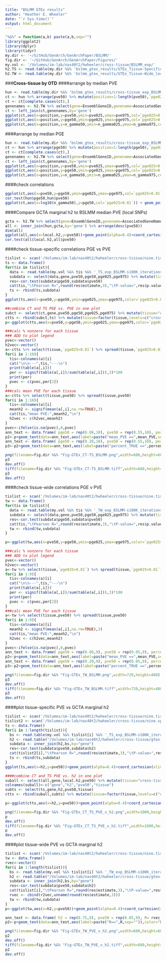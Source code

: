 ```yaml
---
title: "BSLMM GTEx results"
author: "Heather E. Wheeler"
date: "`r Sys.time()`"
output: html_document
---
```


```r
"%&%" = function(a,b) paste(a,b,sep="")
library(ggplot2)
library(dplyr)
library(tidyr)
my.dir <- '~/GitHub/GenArch/GenArchPaper/BSLMM/'
fig.dir <- '~/GitHub/GenArch/GenArchPaper/Figures/'
my.vol <- '/Volumes/im-lab/nas40t2/hwheeler/cross-tissue/BSLMM_exp/'
h2.TS <- read.table(my.dir %&% 'bslmm_gtex_results/GTEx_Tissue-Specific_local_h2_se_geneinfo.txt',header=TRUE, sep='\t')
h2.TW <- read.table(my.dir %&% 'bslmm_gtex_results/GTEx_Tissue-Wide_local_h2_se_geneinfo.txt',header=TRUE, sep='\t')
```

###**Cross-tissue by OTD**
####arrange by median PVE
```r
hun <- read.table(my.dir %&% 'bslmm_gtex_results/cross-tissue_exp_BSLMM-s100K_iterations_all_chr1-22_2015-07-20.txt',header=T)
ct <- hun %>% arrange(pve50) %>% mutate(position=1:length(pve50),`pge025>0.01`=pge025>0.01) 
ct <- ct[complete.cases(ct),]
genenames <- h2.TW %>% select(gene=EnsemblGeneID,genename=AssociatedGeneName)
ct <- left_join(ct,genenames,by='gene')
ggplot(ct,aes(x=position,y=pve50,ymin=pve025,ymax=pve975,col=`pge025>0.01`)) + geom_pointrange(col='gray')+geom_point()
ggplot(ct,aes(x=position,y=pge50,ymin=pge025,ymax=pge975,col=`pge025>0.01`)) + geom_pointrange(col='gray')+geom_point()
ggplot(ct,aes(x=position,y=n_gamma50,ymin=n_gamma025,ymax=n_gamma975,col=`pge025>0.01`)) + geom_pointrange(col='gray')+geom_point()
```

####arrange by median PGE
```r
hun <- read.table(my.dir %&% 'bslmm_gtex_results/cross-tissue_exp_BSLMM-s100K_iterations_all_chr1-22_2015-07-20.txt',header=T)
ct <- hun %>% arrange(pge50) %>% mutate(position=1:length(pge50),`pge025>0.01`=pge025>0.01) 
ct <- ct[complete.cases(ct),]
genenames <- h2.TW %>% select(gene=EnsemblGeneID,genename=AssociatedGeneName)
ct <- left_join(ct,genenames,by='gene')
ggplot(ct,aes(x=position,y=pve50,ymin=pve025,ymax=pve975,col=`pge025>0.01`)) + geom_pointrange(col='gray')+geom_point()
ggplot(ct,aes(x=position,y=pge50,ymin=pge025,ymax=pge975,col=`pge025>0.01`)) + geom_pointrange(col='gray')+geom_point()
ggplot(ct,aes(x=position,y=n_gamma50,ymin=n_gamma025,ymax=n_gamma975,col=`pge025>0.01`)) + geom_pointrange(col='gray')+geom_point()
```

####check correlations
```r
ggplot(ct,aes(x=pve50,y=pge50,ymin=pge025,ymax=pge975,col=`pge025>0.01`)) + geom_pointrange(col='gray') + geom_point() 
cor.test(hun$pge50,hun$pve50)
ggplot(ct,aes(x=log10(n_gamma50),y=pge50,col=`pge025>0.01`)) + geom_point(alpha=0.3)
```

####Compare GCTA marginal h2 to BSLMM median PVE (local SNPs)
```r
gcta <- h2.TW %>% select(gene=EnsemblGeneID,genename=AssociatedGeneName,local.h2=h2.CrossTissue)
all <- inner_join(hun,gcta,by='gene') %>% arrange(desc(pve50))
dim(all)
ggplot(all,aes(x=local.h2,y=pve50))+geom_point(alpha=0.4)+coord_cartesian(xlim=c(0,1),ylim=c(0,1))+xlab(expression("GCTA h"^2))+ylab('BSLMM PVE')+geom_abline(c(0,1),color='red')
cor.test(all$local.h2,all$pve50)
```

####check tissue-specific correlations PGE vs PVE
```r
tislist <- scan('/Volumes/im-lab/nas40t2/hwheeler/cross-tissue/nine.tissue.list',sep="\n",what="character")
ts <- data.frame()
for(tis in tislist){
  data <- read.table(my.vol %&% tis %&% '_TS_exp_BSLMM-s100K_iterations_all_chr1-22_2015-08-06.txt',header=T,sep="\t")  
  subdata <- select(data,gene,pve50,pge50,pge025,pge975) %>% mutate(tissue=tis,`pge025>0.01`=pge025>0.01)
  res<-cor.test(subdata$pge50,subdata$pve50)
  cat(tis,"\tPearson R=",round(res$estimate,3),"\tP-value=",res$p.value,"\n")
  ts <- rbind(ts,subdata)
}
ggplot(ts,aes(x=pve50,y=pge50,ymin=pge025,ymax=pge975,color=`pge025>0.01`) ) + facet_wrap(~tissue,ncol=3) + geom_pointrange(col='gray')+geom_point()+theme_bw()+ggtitle("BSLMM Tissue-Specific")

##combine CT and TS PGE vs. PVE in one plot
subct <- select(ct,gene,pve50,pge50,pge025,pge975) %>% mutate(tissue="cross-tissue",`pge025>0.01`=pge025>0.01)
ctts <- rbind(subct,ts) %>% mutate(tissue=factor(tissue,levels=c("cross-tissue","Adipose-Subcutaneous","Artery-Tibial","Heart-LeftVentricle","Lung","Muscle-Skeletal","Nerve-Tibial","Skin-SunExposed(Lowerleg)","Thyroid","WholeBlood")))
p<-ggplot(ctts,aes(x=pve50,y=pge50,ymin=pge025,ymax=pge975,color=`pge025>0.01`)) + facet_wrap(~tissue,ncol=2) + geom_pointrange(col='gray')+geom_point()+theme_bw()+ggtitle("BSLMM CT and TS") + coord_cartesian(xlim=c(-0.05,1.05))

###calc % nonzero for each tissue
### ADD to plot legend
pvec<-vector()
h2vec<-vector()
a<-ctts %>% select(tissue,`pge025>0.01`) %>% spread(tissue,`pge025>0.01`)
for(i in 1:10){
  tis<-colnames(a)[i]
  cat("\n\n---",tis,"---\n")
  print(table(a[,i]))
  per <- signif(table(a[,i])/sum(table(a[,i])),3)*100
  print(per)
  pvec <- c(pvec,per[2])
}
###calc mean PVE for each tissue
a<-ctts %>% select(tissue,pve50) %>% spread(tissue,pve50)
for(i in 1:10){
  tis<-colnames(a)[i]
  meanh2 <- signif(mean(a[,i],na.rm=TRUE),3)
  cat(tis,"mean PVE:",meanh2,"\n")
  h2vec <- c(h2vec,meanh2)
}
pvec<-ifelse(is.na(pvec),0,pvec)
ann_text <- data.frame( pge50 = rep(0.08,10), pve50 = rep(0.55,10), percent= pvec, mean_PVE = h2vec, tissue = factor(colnames(a)), pge025=rep(0.9,10), pge975=rep(0.9,10), nonzeroCI=rep(NA,10), se=rep(0.9,10))
p2<-p+geom_text(data=ann_text,aes(label=paste("mean_PVE ==",mean_PVE,sep="")),color="black",show_guide=F,parse=T,hjust=0,size=3) 
ann_text <- data.frame( pge50 = rep(0.20,10), pve50 = rep(0.55,10), percent= pvec, mean_PVE = h2vec, tissue = factor(colnames(a)), pge025=rep(0.9,10), pge975=rep(0.9,10), nonzeroCI=rep(NA,10), se=rep(0.9,10))
p3<-p2+geom_text(data=ann_text,aes(label=paste("percent_TRUE ==",percent,sep="")),color="black",show_guide=F,parse=T,hjust=0,size=3)+ theme(legend.justification=c(1,1), legend.position=c(1,1))

png(filename=fig.dir %&% "Fig-GTEx_CT-TS_BSLMM.png",width=600,height=600)
p3
dev.off()
tiff(filename=fig.dir %&% "Fig-GTEx_CT-TS_BSLMM.tiff",width=600,height=600)
p3
dev.off()
```

####check tissue-wide correlations PGE v PVE
```r
tislist <- scan('/Volumes/im-lab/nas40t2/hwheeler/cross-tissue/nine.tissue.list',sep="\n",what="character")
tw <- data.frame()
for(tis in tislist){
  data <- read.table(my.vol %&% tis %&% '_TW_exp_BSLMM-s100K_iterations_all_chr1-22_2015-10-18.txt',header=T,sep="\t")  
  subdata <- select(data,gene,pve50,pge50,pge025,pge975) %>% mutate(tissue=tis,`pge025>0.01`=pge025>0.01)
  res<-cor.test(subdata$pge50,subdata$pve50)
  cat(tis,"\tPearson R=",round(res$estimate,3),"\tP-value=",res$p.value,"\n")
  tw <- rbind(tw,subdata)
}

p<-ggplot(tw,aes(x=pve50,y=pge50,ymin=pge025,ymax=pge975,color=`pge025>0.01`) ) + facet_wrap(~tissue,ncol=3) + geom_pointrange(col='gray')+geom_point()+theme_bw()+ggtitle("BSLMM Tissue-Wide")

###calc % nonzero for each tissue
### ADD to plot legend
pvec<-vector()
h2vec<-vector()
a<-tw %>% select(tissue,`pge025>0.01`) %>% spread(tissue,`pge025>0.01`)
for(i in 1:9){
  tis<-colnames(a)[i]
  cat("\n\n---",tis,"---\n")
  print(table(a[,i]))
  per <- signif(table(a[,i])/sum(table(a[,i])),3)*100
  print(per)
  pvec <- c(pvec,per[2])
}
###calc mean PVE for each tissue
a<-tw %>% select(tissue,pve50) %>% spread(tissue,pve50)
for(i in 1:9){
  tis<-colnames(a)[i]
  meanh2 <- signif(mean(a[,i],na.rm=TRUE),3)
  cat(tis,"mean PVE:",meanh2,"\n")
  h2vec <- c(h2vec,meanh2)
}
pvec<-ifelse(is.na(pvec),0,pvec)
ann_text <- data.frame( pge50 = rep(0.08,9), pve50 = rep(0.05,9), percent= pvec, mean_PVE = h2vec, tissue = factor(colnames(a)), pge025=rep(0.9,9), pge975=rep(0.9,9), nonzeroCI=rep(NA,9), se=rep(0.9,9))
p2<-p+geom_text(data=ann_text,aes(label=paste("mean_PVE ==",mean_PVE,sep="")),color="black",show_guide=F,parse=T,hjust=0,size=3) 
ann_text <- data.frame( pge50 = rep(0.20,9), pve50 = rep(0.05,9), percent= pvec, mean_PVE = h2vec, tissue = factor(colnames(a)), pge025=rep(0.9,9), pge975=rep(0.9,9), nonzeroCI=rep(NA,9), se=rep(0.9,9))
p3<-p2+geom_text(data=ann_text,aes(label=paste("percent_TRUE ==",percent,sep="")),color="black",show_guide=F,parse=T,hjust=0,size=3)+ theme(legend.justification=c(1,0), legend.position=c(1,0))

png(filename=fig.dir %&% "Fig-GTEx_TW_BSLMM.png",width=720,height=480)
p3
dev.off()
tiff(filename=fig.dir %&% "Fig-GTEx_TW_BSLMM.tiff",width=720,height=480)
p3
dev.off()
```

####plot tissue-specific PVE vs GCTA marginal h2
```r
tislist <- scan('/Volumes/im-lab/nas40t2/hwheeler/cross-tissue/nine.tissue.list',sep="\n",what="character")
tislist2 <- scan('/Volumes/im-lab/nas40t2/hwheeler/cross-tissue/nine.spaces.tissue.list',sep="\n",what="character")
ts <- data.frame()
for(i in 1:length(tislist)){
  bs <- read.table(my.vol %&% tislist[i] %&% '_TS_exp_BSLMM-s100K_iterations_all_chr1-22_2015-08-06.txt',header=T,sep="\t") %>% select(gene,pve50)
  h2 <- read.table("/Volumes/im-lab/nas40t2/hwheeler/cross-tissue/gtex-h2-estimates/GTEx.resid.tissue-specific.h2_" %&% tislist2[i] %&% "_marginal.local_2015-03-23.txt",header=T, sep="\t") %>% select(tissue,ensid,h2) %>% mutate(gene=ensid)
  subdata <- inner_join(h2,bs,by="gene")
  res<-cor.test(subdata$pve50,subdata$h2)
  cat(tislist2[i],"\tPearson R=",round(res$estimate,3),"\tP-value=",res$p.value,"\n")
  ts <- rbind(ts,subdata)
}
ggplot(ts,aes(x=h2,y=pve50))+geom_point(alpha=0.4)+coord_cartesian(xlim=c(-0.05,1.05),ylim=c(-0.05,1.05))+xlab(expression("GCTA h"^2))+ylab('BSLMM PVE')+geom_abline(c(0,1),color='red') + facet_wrap(~tissue,ncol=3)+theme_bw()+ggtitle("Tissue-Specific")

####combine CT and TS PVE vs. h2 in one plot
suball <- select(all,gene,local.h2,pve50) %>% mutate(tissue="cross-tissue")
colnames(suball)<-c("gene","h2","pve50","tissue")
subts <- select(ts,gene,h2,pve50,tissue)
ctts <- rbind(suball,subts) %>% mutate(tissue=factor(tissue,levels=c("cross-tissue","Adipose - Subcutaneous","Artery - Tibial","Heart - Left Ventricle","Lung","Muscle - Skeletal","Nerve - Tibial","Skin - Sun Exposed (Lower leg)","Thyroid","Whole Blood")))

p<-ggplot(ctts,aes(x=h2,y=pve50))+geom_point(alpha=0.4)+coord_cartesian(xlim=c(-0.05,1.05),ylim=c(-0.05,1.05))+xlab(expression("GCTA h"^2))+ylab('BSLMM PVE')+geom_abline(c(0,1),color='red') + facet_wrap(~tissue,ncol=5)+theme_bw()+ggtitle("CT and TS")

png(filename=fig.dir %&% "Fig-GTEx_CT_TS_PVE_v_h2.png",width=1000,height=450)
p
dev.off()
tiff(filename=fig.dir %&% "Fig-GTEx_CT_TS_PVE_v_h2.tiff",width=1000,height=450)
p
dev.off()
```

####plot tissue-wide PVE vs GCTA marginal h2
```r
tislist <- scan('/Volumes/im-lab/nas40t2/hwheeler/cross-tissue/nine.tissue.list',sep="\n",what="character")
tw <- data.frame()
rvec<-vector()
for(i in 1:length(tislist)){
  bs <- read.table(my.vol %&% tislist[i] %&% '_TW_exp_BSLMM-s100K_iterations_all_chr1-22_2015-10-18.txt',header=T,sep="\t") %>% select(gene,pve50)
  h2 <- read.table("/Volumes/im-lab/nas40t2/hwheeler/cross-tissue/gtex-h2-estimates/GTEx.tissue-wide.h2_" %&% tislist[i] %&% "_marginal.local_2015-03-24.txt",header=T, sep="\t") %>% select(tissue,ensid,h2) %>% mutate(gene=ensid)
  subdata <- inner_join(h2,bs,by="gene")
  res<-cor.test(subdata$pve50,subdata$h2)
  cat(tislist[i],"\tPearson R=",round(res$estimate,3),"\tP-value=",res$p.value,"\n")
  rvec <- cbind(r2vec,unname(round(res$estimate,3)))
  tw <- rbind(tw,subdata)
}
p<-ggplot(tw,aes(x=h2,y=pve50))+geom_point(alpha=0.4)+coord_cartesian(xlim=c(-0.05,1.05),ylim=c(-0.05,1.05))+xlab(expression("GCTA h"^2))+ylab('BSLMM PVE')+geom_abline(c(0,1),color='red') + facet_wrap(~tissue,ncol=3)+theme_bw()+ggtitle("Tissue-Wide")

ann_text <- data.frame( h2 = rep(0.75,9), pve50 = rep(0.05,9), R= rvec[1:9], tissue = factor(tislist), ensid=rep(0.9,9),gene=rep(0.9,9))
p2<-p+geom_text(data=ann_text,aes(label=paste("R==",R,sep="")),color="black",show_guide=F,parse=T,hjust=0,size=3)+ theme(legend.justification=c(1,0), legend.position=c(1,0))

png(filename=fig.dir %&% "Fig-GTEx_TW_PVE_v_h2.png",width=600,height=600)
p2
dev.off()
tiff(filename=fig.dir %&% "Fig-GTEx_TW_PVE_v_h2.tiff",width=600,height=600)
p2
dev.off()
```